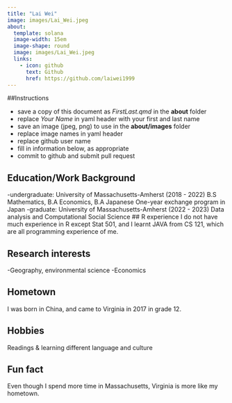 ```yaml
---
title: "Lai Wei"
image: images/Lai_Wei.jpeg
about:
  template: solana
  image-width: 15em
  image-shape: round
  image: images/Lai_Wei.jpeg
  links:
    - icon: github
      text: Github
      href: https://github.com/laiwei1999
---
```


##Instructions

  - save a copy of this document as *FirstLast.qmd* in the **about** folder
  - replace *Your Name* in yaml header with your first and last name
  - save an image (jpeg, png) to use in the **about/images** folder
  - replace image names in yaml header
  - replace github user name
  - fill in information below, as appropriate
  - commit to github and submit pull request

## Education/Work Background
 -undergraduate: University of Massachusetts-Amherst (2018 - 2022)
                 B.S Mathematics, B.A Economics, B.A Japanese
                 One-year exchange program in Japan
 -graduate: University of Massachusetts-Amherst (2022 - 2023)
            Data analysis and Computational Social Science
## R experience
 I do not have much experience in R except Stat 501, and I learnt JAVA from CS 121, which are all programming experience of me. 
 
## Research interests

 -Geography, environmental science 
 -Economics

## Hometown
 I was born in China, and came to Virginia in 2017 in grade 12. 

## Hobbies
 Readings & learning different language and culture

## Fun fact
 Even though I spend more time in Massachusetts, Virginia is more like my hometown. 

